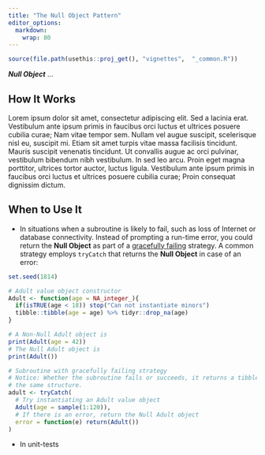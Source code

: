 ---
title: "The Null Object Pattern"
editor_options: 
  markdown: 
    wrap: 80
---

```{r, include = FALSE}
source(file.path(usethis::proj_get(), "vignettes",  "_common.R"))
```

<!-- One line about what the function does -->

***Null Object*** ...

## How It Works

Lorem ipsum dolor sit amet, consectetur adipiscing elit. Sed a lacinia erat.
Vestibulum ante ipsum primis in faucibus orci luctus et ultrices posuere cubilia
curae; Nam vitae tempor sem. Nullam vel augue suscipit, scelerisque nisl eu,
suscipit mi. Etiam sit amet turpis vitae massa facilisis tincidunt. Mauris
suscipit venenatis tincidunt. Ut convallis augue ac orci pulvinar, vestibulum
bibendum nibh vestibulum. In sed leo arcu. Proin eget magna porttitor, ultrices
tortor auctor, luctus ligula. Vestibulum ante ipsum primis in faucibus orci
luctus et ultrices posuere cubilia curae; Proin consequat dignissim dictum.

## When to Use It

-   In situations when a subroutine is likely to fail, such as loss of Internet
    or database connectivity. Instead of prompting a run-time error, you could
    return the **Null Object** as part of a [gracefully
    failing](https://en.wikipedia.org/wiki/Graceful_exit) strategy. A common
    strategy employs `tryCatch` that returns the **Null Object** in case of an
    error:

```{r,  echo = TRUE, eval = TRUE}
set.seed(1814)

# Adult value object constructor
Adult <- function(age = NA_integer_){
  if(isTRUE(age < 18)) stop("Can not instantiate minors") 
  tibble::tibble(age = age) %>% tidyr::drop_na(age)
}

# A Non-Null Adult object is
print(Adult(age = 42))
# The Null Adult object is
print(Adult())

# Subroutine with gracefully failing strategy
# Notice: Whether the subroutine fails or succeeds, it returns a tibble with 
# the same structure.
adult <- tryCatch(
  # Try instantiating an Adult value object
  Adult(age = sample(1:120)), 
  # If there is an error, return the Null Adult object
  error = function(e) return(Adult()) 
)
```

-   In unit-tests
